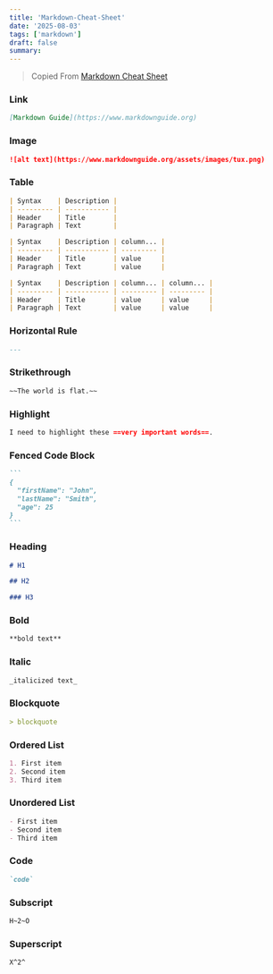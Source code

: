 ```yaml
---
title: 'Markdown-Cheat-Sheet'
date: '2025-08-03'
tags: ['markdown']
draft: false
summary:
---
```


> Copied From [Markdown Cheat Sheet](https://www.markdownguide.org/cheat-sheet/)



### Link

```markdown
[Markdown Guide](https://www.markdownguide.org)
```

### Image

```markdown
![alt text](https://www.markdownguide.org/assets/images/tux.png)
```

### Table

```markdown
| Syntax    | Description |
| --------- | ----------- |
| Header    | Title       |
| Paragraph | Text        |
```

```markdown
| Syntax    | Description | column... |
| --------- | ----------- | --------- |
| Header    | Title       | value     |
| Paragraph | Text        | value     |
```

```markdown
| Syntax    | Description | column... | column... |
| --------- | ----------- | --------- | --------- |
| Header    | Title       | value     | value     |
| Paragraph | Text        | value     | value     |
```

### Horizontal Rule

```markdown
---
```

### Strikethrough

```markdown
~~The world is flat.~~
```

### Highlight

```markdown
I need to highlight these ==very important words==.
```

### Fenced Code Block

````markdown
```
{
  "firstName": "John",
  "lastName": "Smith",
  "age": 25
}
```
````

### Heading

```markdown
# H1

## H2

### H3
```

### Bold

```markdown
**bold text**
```

### Italic

```markdown
_italicized text_
```

### Blockquote

```markdown
> blockquote
```

### Ordered List

```markdown
1. First item
2. Second item
3. Third item
```

### Unordered List

```markdown
- First item
- Second item
- Third item
```

### Code

```markdown
`code`
```

### Subscript

```markdown
H~2~O
```

### Superscript

```markdown
X^2^
```
